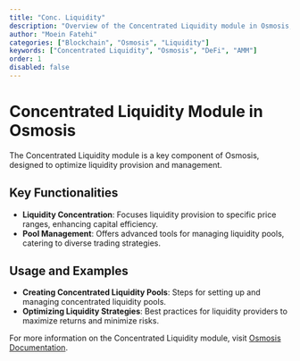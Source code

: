 ```yaml
---
title: "Conc. Liquidity"
description: "Overview of the Concentrated Liquidity module in Osmosis, enhancing liquidity management."
author: "Moein Fatehi"
categories: ["Blockchain", "Osmosis", "Liquidity"]
keywords: ["Concentrated Liquidity", "Osmosis", "DeFi", "AMM"]
order: 1
disabled: false
---
```


# Concentrated Liquidity Module in Osmosis

The Concentrated Liquidity module is a key component of Osmosis, designed to optimize liquidity provision and management.

## Key Functionalities
- **Liquidity Concentration**: Focuses liquidity provision to specific price ranges, enhancing capital efficiency.
- **Pool Management**: Offers advanced tools for managing liquidity pools, catering to diverse trading strategies.

## Usage and Examples
- **Creating Concentrated Liquidity Pools**: Steps for setting up and managing concentrated liquidity pools.
- **Optimizing Liquidity Strategies**: Best practices for liquidity providers to maximize returns and minimize risks.

For more information on the Concentrated Liquidity module, visit [Osmosis Documentation](https://docs.osmosis.zone/).
